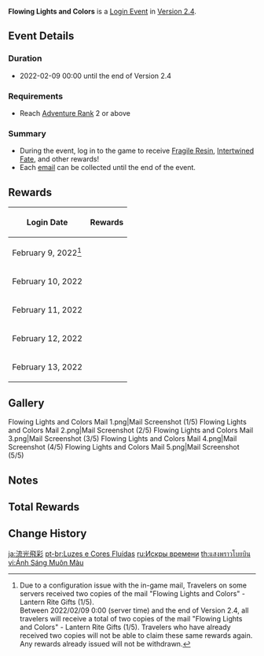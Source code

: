 {{Event
|name              = Flowing Lights and Colors
|image             = Flowing Lights and Colors.png
|type              = In-Game
|event             = Lantern Rite Gifts
|group             = Login
|group2            = Mail
|time_known        = yes
|time_start        = 2022-02-09 00:00:00
|time_end          = 2022-02-16 05:59:59
|time_end_offset   = GMT+8
|link              = https://genshin.hoyoverse.com/en/news/detail/18230
}}
'''Flowing Lights and Colors''' is a [[Login Event]] in [[Version 2.4]].

==Event Details==
===Duration===
* 2022-02-09 00:00 until the end of Version 2.4

===Requirements===
* Reach [[Adventure Rank]] 2 or above

===Summary===
* During the event, log in to the game to receive [[Fragile Resin]], [[Intertwined Fate]], and other rewards!
* Each [[email]] can be collected until the end of the event.

==Rewards==
{|class="article-table align-center"
! Login Date !! Rewards
|-
|February 9, 2022<ref group="Note">Due to a configuration issue with the in-game mail, Travelers on some servers received two copies of the mail "Flowing Lights and Colors" - Lantern Rite Gifts (1/5).<br>Between 2022/02/09 0:00 (server time) and the end of Version 2.4, all travelers will receive a total of two copies of the mail "Flowing Lights and Colors" - Lantern Rite Gifts (1/5). Travelers who have already received two copies will not be able to claim these same rewards again. Any rewards already issued will not be withdrawn.</ref>
|{{Card|Intertwined Fate|1|show_caption=1}}{{Card|Golden Crab|5|show_caption=1}}{{Card|Sanctifying Unction|6|show_caption=1}}
|-
|February 10, 2022
|{{Card|Fragile Resin|1|show_caption=1}}{{Card|Tianshu Meat|5|show_caption=1}}{{Card|Hero's Wit|5|show_caption=1}}
|-
|February 11, 2022
|{{Card|Intertwined Fate|1|show_caption=1}}{{Card|Guide to Diligence|3|show_caption=1}}{{Card|Mystic Enhancement Ore|10|show_caption=1}}
|-
|February 12, 2022
|{{Card|Fragile Resin|1|show_caption=1}}{{Card|Guide to Gold|3|show_caption=1}}{{Card|Mora|50,000|show_caption=1}}
|-
|February 13, 2022
|{{Card|Intertwined Fate|1|show_caption=1}}{{Card|Guide to Prosperity|3|show_caption=1}}{{Card|Sanctifying Unction|6|show_caption=1}}
|}

==Gallery==
<gallery>
Flowing Lights and Colors Mail 1.png|Mail Screenshot (1/5)
Flowing Lights and Colors Mail 2.png|Mail Screenshot (2/5)
Flowing Lights and Colors Mail 3.png|Mail Screenshot (3/5)
Flowing Lights and Colors Mail 4.png|Mail Screenshot (4/5)
Flowing Lights and Colors Mail 5.png|Mail Screenshot (5/5)
</gallery>

==Notes==
{{Reflist|note=1}}

==Total Rewards==
{{Event Rewards
|Intertwined Fate = 4
|Mora = 50,000
|Fragile Resin = 2
|Hero's Wit = 5
|Mystic Enhancement Ore = 10
|Sanctifying Unction = 18
|Guide to Diligence = 3
|Guide to Gold = 3
|Guide to Prosperity = 3
|Golden Crab = 10
|Tianshu Meat = 5
|sort = Intertwined Fate,Mora,Fragile Resin,Hero's Wit,Mystic Enhancement Ore,Sanctifying Unction,Guide to Diligence,Guide to Gold,Guide to Prosperity,Golden Crab,Tianshu Meat
}}

==Change History==
{{Change History|2.4}}

[[ja:流光飛彩]]
[[pt-br:Luzes e Cores Fluídas]]
[[ru:Искры времени]]
[[th:แสงพราวโบยบิน]]
[[vi:Ánh Sáng Muôn Màu]]